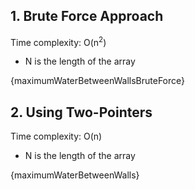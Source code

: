 

## 1. Brute Force Approach

Time complexity: O(n<sup>2</sup>)

- N is the length of the array

<MDXCodeBlock>{maximumWaterBetweenWallsBruteForce}</MDXCodeBlock>

## 2. Using Two-Pointers

Time complexity: O(n)

- N is the length of the array

<MDXCodeBlock>{maximumWaterBetweenWalls}</MDXCodeBlock>

